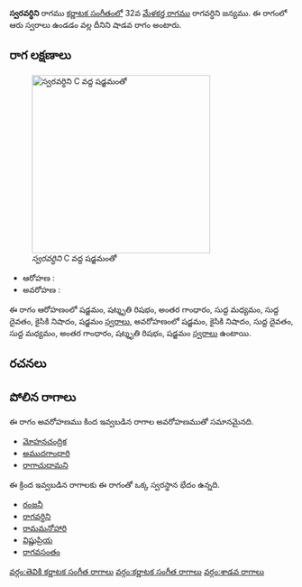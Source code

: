 {{Infobox ragam
	| name          	= స్వరవర్ధిని
	| synonym	    	= 
	| mela          	= 
	| chakra        	= 
	| janaka        	= 
	| type          	= శాడవ
	| arohanam      	= {{svaraC|S|R3|G3|M1|D1|N2|S'}} 
	| avarohanam    	= {{svaraC|S'|N2|D1|M1|G3|R3|S}}
	| jeeva         	=
	| chhaya        	=
	| nyasa         	=
	| vishesha      	= 
	| equivalent  		= 
}}
{{కర్ణాటక సంగీత రాగాలు}}
'''స్వరవర్ధిని''' రాగము [[కర్ణాటక సంగీతం]]లో 32వ [[మేళకర్త రాగము]] రాగవర్ధిని జన్యము.  ఈ రాగంలో ఆరు స్వరాలు ఉండడం వల్ల దీనిని షాడవ రాగం అంటారు.


==రాగ లక్షణాలు==
[[Image:svaravardhini_kb2wiki.png|thumb|right|316px|''స్వరవర్ధిని'' C వద్ద షడ్జమంతో]]

* ఆరోహణ : {{svaraC|S|R3|G3|M1|D1|N2|S'}} 
* అవరోహణ : {{svaraC|S'|N2|D1|M1|G3|R3|S}}

ఈ రాగం ఆరోహణంలో షడ్జమం, షట్శృతి రిషభం, అంతర గాంధారం, సుద్ద మధ్యమం, సుద్ద దైవతం, కైసికి నిషాదం, షడ్జమం [[స్వరాలు]], అవరోహణంలో షడ్జమం, కైసికి నిషాదం, సుద్ద దైవతం, సుద్ద మధ్యమం, అంతర గాంధారం, షట్శృతి రిషభం, షడ్జమం [[స్వరాలు]] ఉంటాయి.

==రచనలు==



==పోలిన రాగాలు==
ఈ రాగం అవరోహణము కింద ఇవ్వబడిన రాగాల అవరోహణముతో సమానమైనది.
* [[మోహనచంద్రిక]]
* [[అముదగాంధారి]]
* [[ రాగాచుదామని]]

ఈ క్రింద ఇవ్వబడిన రాగాలకు ఈ రాగంతో ఒక్క స్వరస్థాన భేదం ఉన్నది.
* [[రంజనీ]]
* [[రాగవర్ధిని]]
* [[రామమనోహారి]]
* [[విష్ణుప్రియ]]
* [[రాగవసంతం]]



[[వర్గం:తెవికి కర్ణాటక సంగీత రాగాలు]]
[[వర్గం:కర్ణాటక సంగీత రాగాలు]]
[[వర్గం:శాడవ రాగాలు]]